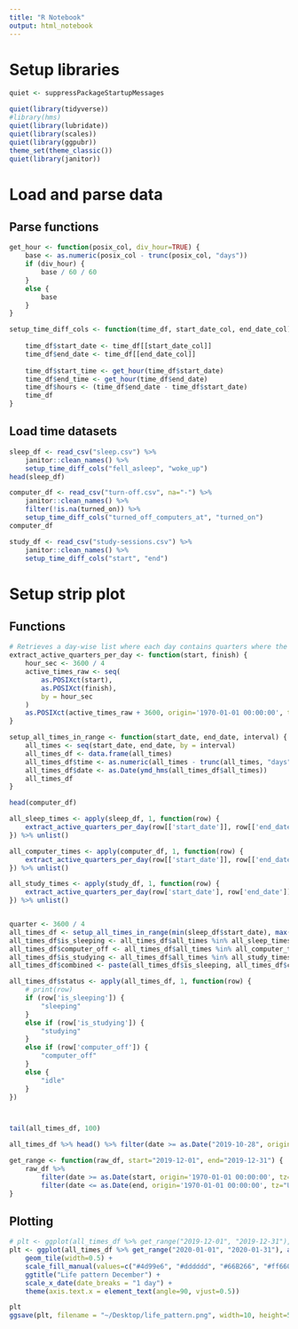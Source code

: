 ```yaml
---
title: "R Notebook"
output: html_notebook
---
```


# Setup libraries

```r
quiet <- suppressPackageStartupMessages

quiet(library(tidyverse))
#library(hms)
quiet(library(lubridate))
quiet(library(scales))
quiet(library(ggpubr))
theme_set(theme_classic())
quiet(library(janitor))
```

# Load and parse data

## Parse functions

```r
get_hour <- function(posix_col, div_hour=TRUE) {
    base <- as.numeric(posix_col - trunc(posix_col, "days"))
    if (div_hour) {
        base / 60 / 60
    }
    else {
        base
    }
}

setup_time_diff_cols <- function(time_df, start_date_col, end_date_col) {
    
    time_df$start_date <- time_df[[start_date_col]]
    time_df$end_date <- time_df[[end_date_col]]
    
    time_df$start_time <- get_hour(time_df$start_date)
    time_df$end_time <- get_hour(time_df$end_date)
    time_df$hours <- (time_df$end_date - time_df$start_date)
    time_df
}
```


## Load time datasets

```r
sleep_df <- read_csv("sleep.csv") %>% 
    janitor::clean_names() %>% 
    setup_time_diff_cols("fell_asleep", "woke_up")
head(sleep_df)

computer_df <- read_csv("turn-off.csv", na="-") %>% 
    janitor::clean_names() %>% 
    filter(!is.na(turned_on)) %>%
    setup_time_diff_cols("turned_off_computers_at", "turned_on")
computer_df

study_df <- read_csv("study-sessions.csv") %>%
    janitor::clean_names() %>%
    setup_time_diff_cols("start", "end")
```

# Setup strip plot

## Functions

```r
# Retrieves a day-wise list where each day contains quarters where the feature was active
extract_active_quarters_per_day <- function(start, finish) {
    hour_sec <- 3600 / 4
    active_times_raw <- seq(
        as.POSIXct(start), 
        as.POSIXct(finish), 
        by = hour_sec
    )
    as.POSIXct(active_times_raw + 3600, origin='1970-01-01 00:00:00', tz="UTC")
}

setup_all_times_in_range <- function(start_date, end_date, interval) {
    all_times <- seq(start_date, end_date, by = interval)
    all_times_df <- data.frame(all_times)
    all_times_df$time <- as.numeric(all_times - trunc(all_times, "days")) / 3600
    all_times_df$date <- as.Date(ymd_hms(all_times_df$all_times))
    all_times_df
}

head(computer_df)
```


```r
all_sleep_times <- apply(sleep_df, 1, function(row) { 
    extract_active_quarters_per_day(row[['start_date']], row[['end_date']])
}) %>% unlist()

all_computer_times <- apply(computer_df, 1, function(row) {
    extract_active_quarters_per_day(row[['start_date']], row[['end_date']])
}) %>% unlist()

all_study_times <- apply(study_df, 1, function(row) {
    extract_active_quarters_per_day(row['start_date'], row['end_date'])
}) %>% unlist()


quarter <- 3600 / 4
all_times_df <- setup_all_times_in_range(min(sleep_df$start_date), max(sleep_df$end_date), interval = quarter)
all_times_df$is_sleeping <- all_times_df$all_times %in% all_sleep_times
all_times_df$computer_off <- all_times_df$all_times %in% all_computer_times
all_times_df$is_studying <- all_times_df$all_times %in% all_study_times
all_times_df$combined <- paste(all_times_df$is_sleeping, all_times_df$computer_off)

all_times_df$status <- apply(all_times_df, 1, function(row) {
    # print(row)
    if (row['is_sleeping']) {
        "sleeping"
    }
    else if (row['is_studying']) {
        "studying"
    }
    else if (row['computer_off']) {
        "computer_off"
    }
    else {
        "idle"
    }
})



tail(all_times_df, 100)

all_times_df %>% head() %>% filter(date >= as.Date("2019-10-28", origin='1970-01-01 00:00:00', tz="UTC"))

get_range <- function(raw_df, start="2019-12-01", end="2019-12-31") {
    raw_df %>%
        filter(date >= as.Date(start, origin='1970-01-01 00:00:00', tz="UTC")) %>% 
        filter(date <= as.Date(end, origin='1970-01-01 00:00:00', tz="UTC"))
}

```

## Plotting



```r
# plt <- ggplot(all_times_df %>% get_range("2019-12-01", "2019-12-31"), aes(x=date, y=time, fill=combined)) +
plt <- ggplot(all_times_df %>% get_range("2020-01-01", "2020-01-31"), aes(x=date, y=time, fill=status)) +
    geom_tile(width=0.5) +
    scale_fill_manual(values=c("#4d99e6", "#dddddd", "#66B266", "#ff6600")) +
    ggtitle("Life pattern December") +
    scale_x_date(date_breaks = "1 day") +
    theme(axis.text.x = element_text(angle=90, vjust=0.5))

plt
ggsave(plt, filename = "~/Desktop/life_pattern.png", width=10, height=5)

```










